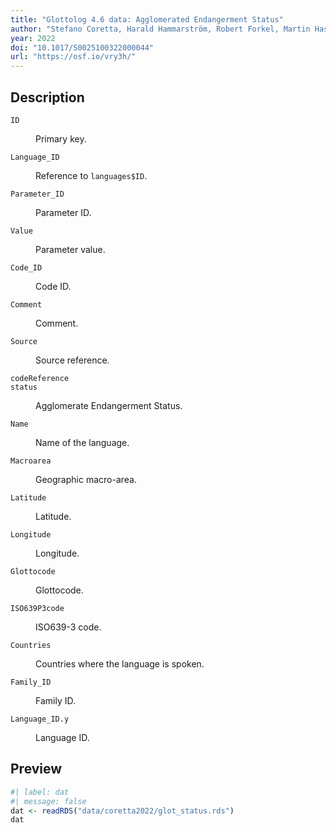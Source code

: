 ```yaml
---
title: "Glottolog 4.6 data: Agglomerated Endangerment Status"
author: "Stefano Coretta, Harald Hammarström, Robert Forkel, Martin Haspelmath, Sebastian Bank"
year: 2022
doi: "10.1017/S0025100322000044"
url: "https://osf.io/vry3h/"
---
```


## Description

`ID`

:   Primary key.

`Language_ID`

:   Reference to `languages$ID`.

`Parameter_ID`

:   Parameter ID.

`Value`

:   Parameter value.

`Code_ID`

:   Code ID.

`Comment`

:   Comment.

`Source`

:   Source reference.

`codeReference`

:   

`status`

:   Agglomerate Endangerment Status.

`Name`

:   Name of the language.

`Macroarea`

:   Geographic macro-area.

`Latitude`

:   Latitude.

`Longitude`

:   Longitude.

`Glottocode`

:   Glottocode.

`ISO639P3code`

:   ISO639-3 code.

`Countries`

:   Countries where the language is spoken.

`Family_ID`

:   Family ID.

`Language_ID.y`

:   Language ID.

## Preview

```r
#| label: dat
#| message: false
dat <- readRDS("data/coretta2022/glot_status.rds")
dat
```
